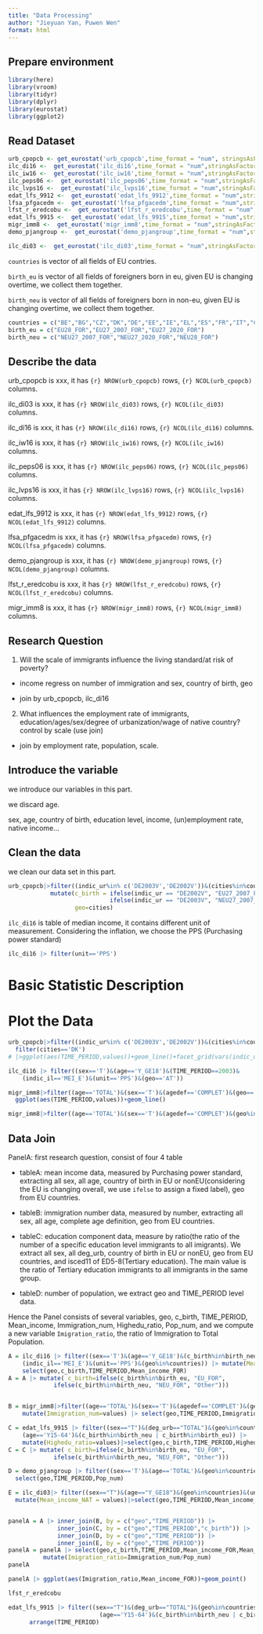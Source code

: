 ```yaml
---
title: "Data Processing"
author: "Jieyuan Yan, Puwen Wen"
format: html
---
```


## Prepare environment
```r
library(here)
library(vroom)
library(tidyr)
library(dplyr)
library(eurostat)
library(ggplot2)
```

## Read Dataset
```r
urb_cpopcb <- get_eurostat('urb_cpopcb',time_format = "num", stringsAsFactors = TRUE)
ilc_di16 <-  get_eurostat('ilc_di16',time_format = "num",stringAsFactors = TRUE)
ilc_iw16 <-  get_eurostat('ilc_iw16',time_format = "num",stringAsFactors = TRUE)
ilc_peps06 <-  get_eurostat('ilc_peps06',time_format = "num",stringAsFactors = TRUE)
ilc_lvps16 <-  get_eurostat('ilc_lvps16',time_format = "num",stringAsFactors = TRUE)
edat_lfs_9912 <-  get_eurostat('edat_lfs_9912',time_format = "num",stringAsFactors = TRUE)
lfsa_pfgacedm <-  get_eurostat('lfsa_pfgacedm',time_format = "num",stringAsFactors = TRUE)
lfst_r_eredcobu <-  get_eurostat('lfst_r_eredcobu',time_format = "num",stringAsFactors = TRUE)
edat_lfs_9915 <-  get_eurostat('edat_lfs_9915',time_format = "num",stringAsFactors = TRUE)
migr_imm8 <-  get_eurostat('migr_imm8',time_format = "num",stringAsFactors = TRUE)
demo_pjangroup <-  get_eurostat('demo_pjangroup',time_format = "num",stringAsFactors = TRUE)

ilc_di03 <-  get_eurostat('ilc_di03',time_format = "num",stringAsFactors = TRUE)
```

`countries` is vector of all fields of EU contries.

`birth_eu` is vector of all fields of foreigners born in eu, given EU is changing overtime, we collect them together.

`birth_neu` is vector of all fields of foreigners born in non-eu, given EU is changing overtime, we collect them together.

```r
countries = c("BE","BG","CZ","DK","DE","EE","IE","EL","ES","FR","IT","CY","LV","LT","LU","HU","MT","NL","AT","PL","PT","RO","SI","SK","FI","SE","NO","CH","UK")
birth_eu = c("EU28_FOR","EU27_2007_FOR","EU27_2020_FOR")
birth_neu = c("NEU27_2007_FOR","NEU27_2020_FOR","NEU28_FOR")
```

## Describe the data

urb_cpopcb is xxx, it has `{r} NROW(urb_cpopcb)` rows, `{r} NCOL(urb_cpopcb)` columns.

ilc_di03 is xxx, it has `{r} NROW(ilc_di03)` rows, `{r} NCOL(ilc_di03)` columns.

ilc_di16 is xxx, it has `{r} NROW(ilc_di16)` rows, `{r} NCOL(ilc_di16)` columns.

ilc_iw16 is xxx, it has `{r} NROW(ilc_iw16)` rows, `{r} NCOL(ilc_iw16)` columns.

ilc_peps06 is xxx, it has `{r} NROW(ilc_peps06)` rows, `{r} NCOL(ilc_peps06)` columns.

ilc_lvps16 is xxx, it has `{r} NROW(ilc_lvps16)` rows, `{r} NCOL(ilc_lvps16)` columns.

edat_lfs_9912 is xxx, it has `{r} NROW(edat_lfs_9912)` rows, `{r} NCOL(edat_lfs_9912)` columns.

lfsa_pfgacedm is xxx, it has `{r} NROW(lfsa_pfgacedm)` rows, `{r} NCOL(lfsa_pfgacedm)` columns.

demo_pjangroup is xxx, it has `{r} NROW(demo_pjangroup)` rows, `{r} NCOL(demo_pjangroup)` columns.

lfst_r_eredcobu is xxx, it has `{r} NROW(lfst_r_eredcobu)` rows, `{r} NCOL(lfst_r_eredcobu)` columns.

migr_imm8 is xxx, it has `{r} NROW(migr_imm8)` rows, `{r} NCOL(migr_imm8)` columns.


## Research Question

1. Will the scale of immigrants influence the living standard/at risk of poverty? 

- income regress on number of immigration and sex, country of birth, geo

- join by urb_cpopcb, ilc_di16

2. What influences the employment rate of immigrants, education/ages/sex/degree of urbanization/wage of native country? control by scale (use join)

- join by employment rate, population, scale.


## Introduce the variable

we introduce our variables in this part.

we discard age.

sex, age, country of birth, education level, income, (un)employment rate, native income...  

## Clean the data

we clean our data set in this part.


```r
urb_cpopcb|>filter((indic_ur%in% c('DE2003V','DE2002V'))&(cities%in%countries)) |> 
            mutate(c_birth = ifelse(indic_ur == "DE2002V", "EU27_2007_FOR", 
                             ifelse(indic_ur == "DE2003V", "NEU27_2007_FOR", "Other")),
                   geo=cities)
```

`ilc_di16` is table of median income, it contains different unit of measurement. Considering the inflation, we choose the PPS (Purchasing power standard)
```r
ilc_di16 |> filter(unit=='PPS')
```


# Basic Statistic Description 


# Plot the Data
```r
urb_cpopcb|>filter((indic_ur%in% c('DE2003V','DE2002V'))&(cities%in%countries))|>
  filter(cities=='DK')
# |>ggplot(aes(TIME_PERIOD,values))+geom_line()+facet_grid(vars(indic_ur))
```

```r
ilc_di16 |> filter((sex=='T')&(age=='Y_GE18')&(TIME_PERIOD==2003)&
    (indic_il=='MEI_E')&(unit=='PPS')&(geo=='AT'))

```


```r
migr_imm8|>filter((age=='TOTAL')&(sex=='T')&(agedef=='COMPLET')&(geo=='PL')) |>
  ggplot(aes(TIME_PERIOD,values))+geom_line()
```

```r
migr_imm8|>filter((age=='TOTAL')&(sex=='T')&(agedef=='COMPLET')&(geo%in%countries))
```


## Data Join

PanelA: first research question, consist of four 4 table

- tableA: mean income data, measured by Purchasing power standard, extracting all sex, all age, country of birth in EU or nonEU(considering the EU is changing overall, we use  `ifelse` to assign a fixed label), geo from EU countries.

- tableB: immigration number data, measured by number, extracting all sex, all age, complete age definition, geo from EU countries.

- tableC: education component data, measure by ratio(the ratio of the number of a specific education level immigrants to all imigrants). We extract all sex, all deg_urb, country of birth in EU or nonEU, geo from EU countries, and isced11 of ED5-8(Tertiary education). The main value is the ratio of Tertiary education immigrants to all immigrants in the same group.

- tableD: number of population, we extract geo and TIME_PERIOD level data.

Hence the Panel consists of several variables, geo, c_birth, TIME_PERIOD, Mean_income, Immigration_num, Highedu_ratio, Pop_num, and we compute a new variable `Imigration_ratio`, the ratio of Immigration to Total Population.


```r

A = ilc_di16 |> filter((sex=='T')&(age=='Y_GE18')&(c_birth%in%birth_neu | c_birth%in%birth_eu)&
    (indic_il=='MEI_E')&(unit=='PPS')&(geo%in%countries)) |> mutate(Mean_income_FOR=values) |>
    select(geo,c_birth,TIME_PERIOD,Mean_income_FOR)
A = A |> mutate( c_birth=ifelse(c_birth%in%birth_eu, "EU_FOR", 
             ifelse(c_birth%in%birth_neu, "NEU_FOR", "Other")))


B = migr_imm8|>filter((age=='TOTAL')&(sex=='T')&(agedef=='COMPLET')&(geo%in%countries)) |>
    mutate(Immigration_num=values) |> select(geo,TIME_PERIOD,Immigration_num)

C = edat_lfs_9915 |> filter((sex=="T")&(deg_urb=="TOTAL")&(geo%in%countries)&(isced11=="ED5-8")&
    (age=='Y15-64')&(c_birth%in%birth_neu | c_birth%in%birth_eu)) |> 
    mutate(Highedu_ratio=values)|>select(geo,c_birth,TIME_PERIOD,Highedu_ratio)
C = C |> mutate( c_birth=ifelse(c_birth%in%birth_eu, "EU_FOR", 
             ifelse(c_birth%in%birth_neu, "NEU_FOR", "Other")))

D = demo_pjangroup |> filter((sex=='T')&(age=='TOTAL')&(geo%in%countries))|>mutate(Pop_num=values)|>
  select(geo,TIME_PERIOD,Pop_num)

E = ilc_di03|> filter((sex=="T")&(age=="Y_GE18")&(geo%in%countries)&(unit=="PPS")&(indic_il=="MEI_E"))|>
  mutate(Mean_income_NAT = values)|>select(geo,TIME_PERIOD,Mean_income_NAT)


panelA = A |> inner_join(B, by = c("geo","TIME_PERIOD")) |> 
              inner_join(C, by = c("geo","TIME_PERIOD","c_birth")) |>
              inner_join(D, by = c("geo","TIME_PERIOD")) |>
              inner_join(E, by = c("geo","TIME_PERIOD"))
panelA = panelA |> select(geo,c_birth,TIME_PERIOD,Mean_income_FOR,Mean_income_NAT,Immigration_num,Highedu_ratio,Pop_num) |>
          mutate(Imigration_ratio=Immigration_num/Pop_num)
panelA
```
```r
panelA |> ggplot(aes(Imigration_ratio,Mean_income_FOR))+geom_point()
```
```r
lfst_r_eredcobu
```


```r
edat_lfs_9915 |> filter((sex=="T")&(deg_urb=="TOTAL")&(geo%in%countries)&(isced11=="ED5-8")&
                          (age=='Y15-64')&(c_birth%in%birth_neu | c_birth%in%birth_eu)) |>
      arrange(TIME_PERIOD)
```


```r

```



